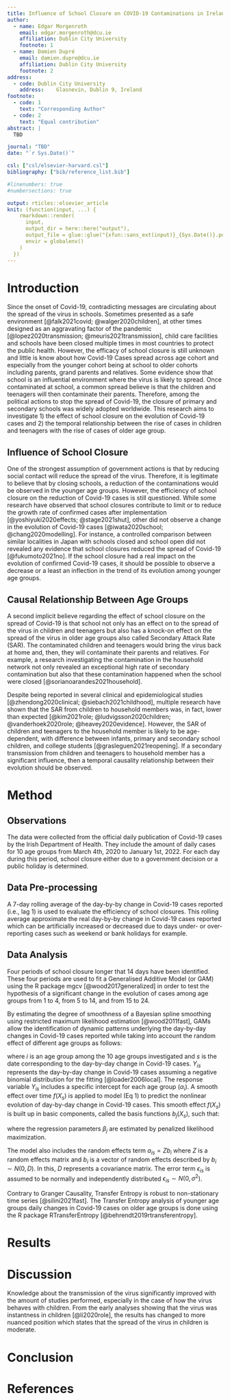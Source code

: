 ```yaml
---
title: Influence of School Closure on COVID-19 Contaminations in Ireland and Repercussions across Age Groups
author:
  - name: Edgar Morgenroth
    email: edgar.morgenroth@dcu.ie
    affiliation: Dublin City University
    footnote: 1
  - name: Damien Dupré
    email: damien.dupre@dcu.ie
    affiliation: Dublin City University
    footnote: 2
address:
  - code: Dublin City University
    address: 	Glasnevin, Dublin 9, Ireland
footnote:
  - code: 1
    text: "Corresponding Author"
  - code: 2
    text: "Equal contribution"
abstract: |
  TBD

journal: "TBD"
date: "`r Sys.Date()`"

csl: ["csl/elsevier-harvard.csl"]
bibliography: ["bib/reference_list.bib"]

#linenumbers: true
#numbersections: true

output: rticles::elsevier_article
knit: (function(input, ...) {
    rmarkdown::render(
      input,
      output_dir = here::here("output"),
      output_file = glue::glue("{xfun::sans_ext(input)}_{Sys.Date()}.pdf"),
      envir = globalenv()
    )
  })
---
```


Introduction
==========================

Since the onset of Covid-19, contradicting messages are circulating about the spread of the virus in schools. Sometimes presented as a safe environment [@falk2021covid; @walger2020children], at other times designed as an aggravating factor of the pandemic [@lopez2020transmission; @meuris2021transmission], child care facilities and schools have been closed multiple times in most countries to protect the public health. However, the efficacy of school closure is still unknown and little is know about how Covid-19 Cases spread across age cohort and especially from the younger cohort being at school to older cohorts including parents, grand parents and relatives. Some evidence show that school is an influential environment where the virus is likely to spread. Once contaminated at school, a common spread believe is that the children and teenagers will then contaminate their parents. Therefore, among the political actions to stop the spread of Covid-19, the closure of primary and secondary schools was widely adopted worldwide. This research aims to investigate 1) the effect of school closure on the evolution of Covid-19 cases and 2) the temporal relationship between the rise of cases in children and teenagers with the rise of cases of older age group.

## Influence of School Closure

One of the strongest assumption of government actions is that by reducing social contact will reduce the spread of the virus. Therefore, it is legitimate to believe that by closing schools, a reduction of the contaminations would be observed in the younger age groups. However, the efficiency of school closure on the reduction of Covid-19 cases is still questioned. While some research have observed that school closures contribute to limit or to reduce the growth rate of confirmed cases after implementation [@yoshiyuki2020effects; @stage2021shut], other did not observe a change in the evolution of Covid-19 cases [@iwata2020school; @chang2020modelling]. For instance, a controlled comparison between similar localities in Japan with schools closed and school open did not revealed any evidence that school closures reduced the spread of Covid-19 [@fukumoto2021no]. If the school closure had a real impact on the evolution of confirmed Covid-19 cases, it should be possible to observe a decrease or a least an inflection in the trend of its evolution among younger age groups.

## Causal Relationship Between Age Groups

A second implicit believe regarding the effect of school closure on the spread of Covid-19 is that school not only has an effect on to the spread of the virus in children and teenagers but also has a knock-on effect on the spread of the virus in older age groups also called Secondary Attack Rate (SAR). The contaminated children and teenagers would bring the virus back at home and, then, they will contaminate their parents and relatives. For example, a research investigating the contamination in the household network not only revealed an exceptional high rate of secondary contamination but also that these contamination happened when the school were closed [@sorianoarandes2021household]. 

Despite being reported in several clinical and epidemiological studies [@zhendong2020clinical; @siebach2021childhood], multiple research have shown that the SAR from children to household members was, in fact, lower than expected [@kim2021role; @ludvigsson2020children; @vanderhoek2020role; @heavey2020evidence]. However, the SAR of children and teenagers to the household member is likely to be age-dependent, with difference between infants, primary and secondary school children, and college students [@grasleguen2021reopening]. If a secondary transmission from children and teenagers to household member has a significant influence, then a temporal causality relationship between their evolution should be observed.

Method
============

## Observations

The data were collected from the official daily publication of Covid-19 cases by the Irish Department of Health. They include the amount of daily cases for 10 age groups from March 4th, 2020 to January 1st, 2022. For each day during this period, school closure either due to a government decision or a public holiday is determined.

## Data Pre-processing

A 7-day rolling average of the day-by-by change in Covid-19 cases reported (i.e., lag 1) is used to evaluate the efficiency of school closures. This rolling average approximate the real day-by-by change in Covid-19 cases reported which can be artificially increased or decreased due to days under- or over-reporting cases such as weekend or bank holidays for example.

## Data Analysis

Four periods of school closure longer that 14 days have been identified. These four periods are used to fit a Generalised Additive Model (or GAM) using the R package mgcv [@wood2017generalized] in order to test the hypothesis of a significant change in the evolution of cases among age groups from 1 to 4, from 5 to 14, and from 15 to 24.

By estimating the degree of smoothness of a Bayesian spline smoothing using restricted maximum likelihood estimation [@wood2011fast], GAMs allow the identification of dynamic patterns underlying the day-by-day changes in Covid-19 cases reported while taking into account the random effect of different age groups as follows:

\begin{align}
Y_{is} = \alpha_{i} + f(X_{s}) + a_{is} + \epsilon_{is}
\end{align}

\noindent where $i$ is an age group among the 10 age groups investigated and $s$ is the date corresponding to the day-by-day change in Covid-19 cases. $Y_{is}$ represents the day-by-day change in Covid-19 cases assuming a negative binomial distribution for the fitting [@loader2006local]. The response variable $Y_{is}$ includes a specific intercept for each age group ($\alpha_{i}$). A smooth effect over time $f(X_{s})$ is applied to model (Eq 1) to predict the nonlinear evolution of day-by-day change in Covid-19 cases. This smooth effect $f(X_{s})$ is built up in basic components, called the basis functions $b_{j}(X_{s})$, such that:

\begin{align}
f(X_{s})=\sum_{j=1}^{k}\beta_{j}\times b_{j}(X_{s})
\end{align}

\noindent where the regression parameters $\beta_{j}$ are estimated by penalized likelihood maximization.

The model also includes the random effects term $a_{is}= Zb_{i}$ where $Z$ is a random effects matrix and $b_{i}$ is a vector of random effects described by $b_{i} \sim N(0, D)$. In this, $D$ represents a covariance matrix. The error term $\epsilon_{is}$ is assumed to be normally and independently distributed $\epsilon_{is} \sim N(0, \sigma^2)$.

Contrary to Granger Causality, Transfer Entropy is robust to non-stationary time series [@silini2021fast]. The Transfer Entropy analysis of younger age groups daily changes in Covid-19 cases on older age groups is done using the R package RTransferEntropy [@behrendt2019rtransferentropy].

Results
===================

Discussion
===================

Knowledge about the transmission of the virus significantly improved with the amount of studies performed, especially in the case of how the virus behaves with children. From the early analyses showing that the virus was instantness in children [@li2020role], the results has changed to more nuanced position which states that the spread of the virus in children is moderate.

Conclusion
===================

References {#references .unnumbered}
==========
